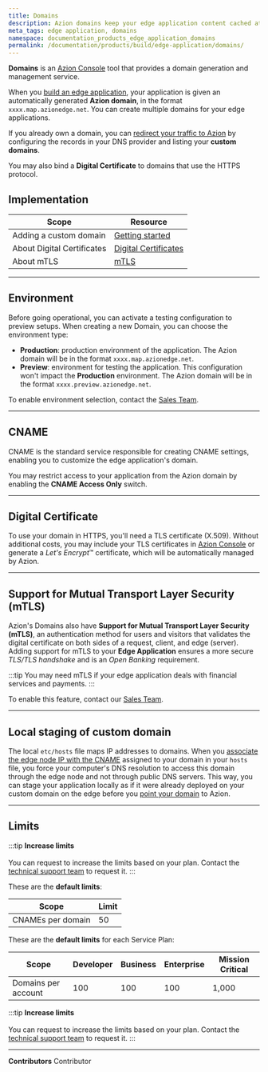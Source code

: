 ```yaml
---
title: Domains
description: Azion domains keep your edge application content cached at the edge and can be customized to fit your needs.
meta_tags: edge application, domains
namespace: documentation_products_edge_application_domains
permalink: /documentation/products/build/edge-application/domains/
---
```


**Domains** is an [Azion Console](https://console.azion.com/) tool that provides a domain generation and management service.

When you [build an edge application](/en/documentation/products/getting-started/), your application is given an automatically generated **Azion domain**, in the format `xxxx.map.azionedge.net`. You can create multiple domains for your edge applications.

If you already own a domain, you can [redirect your traffic to Azion](/en/documentation/products/guides/point-domain-to-azion/) by configuring the records in your DNS provider and listing your **custom domains**.

You may also bind a **Digital Certificate** to domains that use the HTTPS protocol.

## Implementation

| Scope | Resource |
| --- | --- |
| Adding a custom domain | [Getting started](/en/documentation/products/getting-started/#step-3-adding-a-custom-domain) |
| About Digital Certificates | [Digital Certificates](/en/documentation/products/build/edge-application/digital-certificates/) |
| About mTLS | [mTLS](/en/documentation/products/build/edge-application/domains/mtls/) |

---

## Environment

Before going operational, you can activate a testing configuration to preview setups. When creating a new Domain, you can choose the environment type:

- **Production**: production environment of the application. The Azion domain will be in the format `xxxx.map.azionedge.net`.
- **Preview**: environment for testing the application. This configuration won't impact the **Production** environment. The Azion domain will be in the format `xxxx.preview.azionedge.net`.

To enable environment selection, contact the [Sales Team](https://www.azion.com/en/contact-sales/).

---

## CNAME

CNAME is the standard service responsible for creating CNAME settings, enabling you to customize the edge application's domain.

You may restrict access to your application from the Azion domain by enabling the **CNAME Access Only** switch.

---

## Digital Certificate

To use your domain in HTTPS, you'll need a TLS certificate (X.509). Without additional costs, you may include your TLS certificates in [Azion Console](http://console.azion.com) or generate a *Let's Encrypt*™ certificate, which will be automatically managed by Azion.

---

## Support for Mutual Transport Layer Security (mTLS)

Azion's Domains also have **Support for Mutual Transport Layer Security (mTLS)**, an authentication method for users and visitors that validates the digital certificate on both sides of a request, client, and edge (server). Adding support for mTLS to your **Edge Application** ensures a more secure *TLS/TLS handshake* and is an *Open Banking* requirement.

:::tip
You may need mTLS if your edge application deals with financial services and payments.
:::

To enable this feature, contact our [Sales Team](https://www.azion.com/en/contact-sales/).

---

## Local staging of custom domain

The local `etc/hosts` file maps IP addresses to domains. When you [associate the edge node IP with the CNAME](/en/documentation/products/guides/stage-edge-application-through-hosts-file/) assigned to your domain in your `hosts` file, you force your computer's DNS resolution to access this domain through the edge node and not through public DNS servers. This way, you can stage your application locally as if it were already deployed on your custom domain on the edge before you [point your domain](/en/documentation/products/guides/point-domain-to-azion/) to Azion.

---

## Limits

:::tip
**Increase limits** <br></br>
You can request to increase the limits based on your plan. Contact the [technical support team](/en/documentation/services/support/) to request it.
:::

These are the **default limits**:

| Scope | Limit |
| --- | --- |
| CNAMEs per domain | 50 |

These are the **default limits** for each Service Plan:

| Scope | Developer | Business | Enterprise | Mission Critical |
| --- | --- | --- | --- | ---|
| Domains per account | 100 | 100 | 100 | 1,000 |

:::tip
**Increase limits** <br></br>
You can request to increase the limits based on your plan. Contact the [technical support team](/en/documentation/services/support/) to request it.
:::

---


**Contributors** <ContributorList>Contributor</ContributorList>

